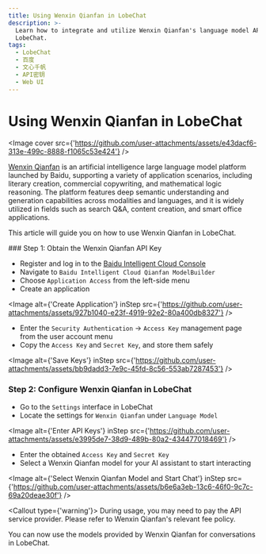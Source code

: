 ```yaml
---
title: Using Wenxin Qianfan in LobeChat
description: >-
  Learn how to integrate and utilize Wenxin Qianfan's language model APIs in
  LobeChat.
tags:
  - LobeChat
  - 百度
  - 文心千帆
  - API密钥
  - Web UI
---
```


# Using Wenxin Qianfan in LobeChat

<Image cover src={'https://github.com/user-attachments/assets/e43dacf6-313e-499c-8888-f1065c53e424'} />

[Wenxin Qianfan](https://qianfan.cloud.baidu.com/) is an artificial intelligence large language model platform launched by Baidu, supporting a variety of application scenarios, including literary creation, commercial copywriting, and mathematical logic reasoning. The platform features deep semantic understanding and generation capabilities across modalities and languages, and it is widely utilized in fields such as search Q\&A, content creation, and smart office applications.

This article will guide you on how to use Wenxin Qianfan in LobeChat.

<Steps>
  ### Step 1: Obtain the Wenxin Qianfan API Key

  - Register and log in to the [Baidu Intelligent Cloud Console](https://console.bce.baidu.com/)
  - Navigate to `Baidu Intelligent Cloud Qianfan ModelBuilder`
  - Choose `Application Access` from the left-side menu
  - Create an application

  <Image alt={'Create Application'} inStep src={'https://github.com/user-attachments/assets/927b1040-e23f-4919-92e2-80a400db8327'} />

  - Enter the `Security Authentication` -> `Access Key` management page from the user account menu
  - Copy the `Access Key` and `Secret Key`, and store them safely

  <Image alt={'Save Keys'} inStep src={'https://github.com/user-attachments/assets/bb9dadd3-7e9c-45fd-8c56-553ab7287453'} />

  ### Step 2: Configure Wenxin Qianfan in LobeChat

  - Go to the `Settings` interface in LobeChat
  - Locate the settings for `Wenxin Qianfan` under `Language Model`

  <Image alt={'Enter API Keys'} inStep src={'https://github.com/user-attachments/assets/e3995de7-38d9-489b-80a2-434477018469'} />

  - Enter the obtained `Access Key` and `Secret Key`
  - Select a Wenxin Qianfan model for your AI assistant to start interacting

  <Image alt={'Select Wenxin Qianfan Model and Start Chat'} inStep src={'https://github.com/user-attachments/assets/b6e6a3eb-13c6-46f0-9c7c-69a20deae30f'} />

  <Callout type={'warning'}>
    During usage, you may need to pay the API service provider. Please refer to Wenxin Qianfan's
    relevant fee policy.
  </Callout>
</Steps>

You can now use the models provided by Wenxin Qianfan for conversations in LobeChat.
